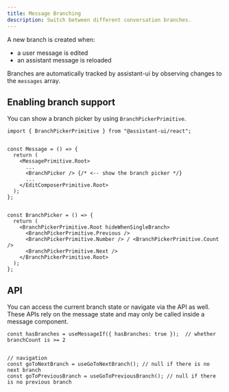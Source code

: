 ```yaml
---
title: Message Branching
description: Switch between different conversation branches.
---
```


A new branch is created when:

- a user message is edited
- an assistant message is reloaded


Branches are automatically tracked by assistant-ui by observing changes to the `messages` array.

## Enabling branch support

You can show a branch picker by using `BranchPickerPrimitive`.

```tsx {1, 8, 15-30}
import { BranchPickerPrimitive } from "@assistant-ui/react";


const Message = () => {
  return (
    <MessagePrimitive.Root>
      ...
      <BranchPicker /> {/* <-- show the branch picker */}
      ...
    </EditComposerPrimitive.Root>
  );
};


const BranchPicker = () => {
  return (
    <BranchPickerPrimitive.Root hideWhenSingleBranch>
      <BranchPickerPrimitive.Previous />
      <BranchPickerPrimitive.Number /> / <BranchPickerPrimitive.Count />
      <BranchPickerPrimitive.Next />
    </BranchPickerPrimitive.Root>
  );
};
```


## API

You can access the current branch state or navigate via the API as well.  
These APIs rely on the message state and may only be called inside a message component.

```tsx
const hasBranches = useMessageIf({ hasBranches: true });  // whether branchCount is >= 2


// navigation
const goToNextBranch = useGoToNextBranch(); // null if there is no next branch
const goToPreviousBranch = useGoToPreviousBranch(); // null if there is no previous branch
```


